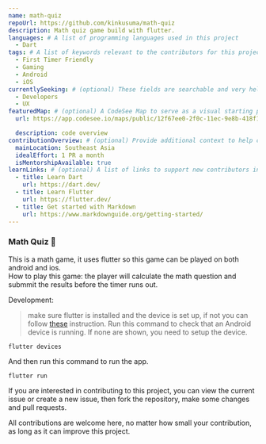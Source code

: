 ---
name: math-quiz
repoUrl: https://github.com/kinkusuma/math-quiz
description: Math quiz game build with flutter.
languages: # A list of programming languages used in this project
  - Dart
tags: # A list of keywords relevant to the contributors for this project
  - First Timer Friendly
  - Gaming
  - Android
  - iOS
currentlySeeking: # (optional) These fields are searchable and very helpful for contributors to match well with your project
  - Developers
  - UX
featuredMap: # (optional) A CodeSee Map to serve as a visual starting point for contributors
  url: https://app.codesee.io/maps/public/12f67ee0-2f0c-11ec-9e8b-418f1ca137ab

  description: code overview
contributionOverview: # (optional) Provide additional context to help contributors match well with your project
  mainLocation: Southeast Asia
  idealEffort: 1 PR a month
  isMentorshipAvailable: true
learnLinks: # (optional) A list of links to support new contributors in learning about your project and tech stack and culture / community
  - title: Learn Dart
    url: https://dart.dev/
  - title: Learn Flutter
    url: https://flutter.dev/
  - title: Get started with Markdown
    url: https://www.markdownguide.org/getting-started/
---

<Overview>
  
### Math Quiz 🧮

This is a math game, it uses flutter so this game can be played on both android and ios.  
How to play this game: the player will calculate the math question and submmit the results before the timer runs out.
  
Development:  
> make sure flutter is installed and the device is set up, if not you can follow [these](https://flutter.dev/docs/get-started/install) instruction.
Run this command to check that an Android device is running. If none are shown, you need to setup the device.
```
flutter devices
```
And then run this command to run the app.
```
flutter run
```

</Overview>

<Contributing>

If you are interested in contributing to this project, you can view the current issue or create a new issue, then fork the repository, make some changes and pull requests.

All contributions are welcome here, no matter how small your contribution, as long as it can improve this project.

</Contributing>

